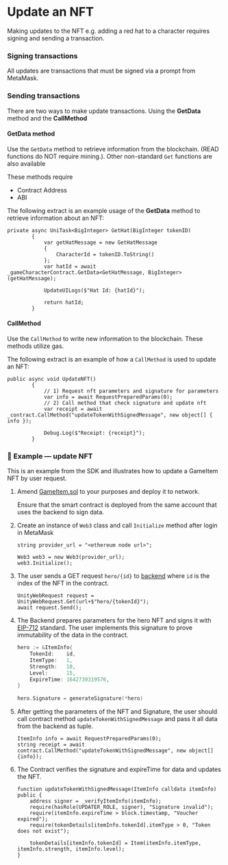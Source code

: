 
# Update an NFT

Making updates to the NFT e.g. adding a red hat to a character requires signing and sending a transaction.

### Signing transactions
All updates are transactions that must be signed via a prompt from MetaMask.

### Sending transactions

There are two ways to make update transactions. 
Using the **GetData** method and the **CallMethod**

#### GetData method

Use the `GetData` method to retrieve information from the blockchain. (READ functions do NOT require mining.). Other non-standard `Get` functions are also available

These methods require

* Contract Address
* ABI

The following extract is an example usage of the **GetData** method to retrieve information about an NFT:

```
private async UniTask<BigInteger> GetHat(BigInteger tokenID)
		{
			var getHatMessage = new GetHatMessage
			{
				CharacterId = tokenID.ToString()
			};
			var hatId = await _gameCharacterContract.GetData<GetHatMessage, BigInteger>(getHatMessage);

			UpdateUILogs($"Hat Id: {hatId}");

			return hatId;
		}
```


#### CallMethod

Use the `CallMethod` to write new information to the blockchain. These methods utilize gas. 

The following extract is an example of how a `CallMethod` is used to update an NFT: 

```
public async void UpdateNFT()
		{
			// 1) Request nft parameters and signature for parameters
			var info = await RequestPreparedParams(0);
			// 2) Call method that check signature and update nft
			var receipt = await _contract.CallMethod("updateTokenWithSignedMessage", new object[] { info });

			Debug.Log($"Receipt: {receipt}");
		}
```

### 👀 Example — update NFT

This is an example from the SDK and illustrates how to update a GameItem NFT by user request.

1. Amend [GameItem.sol](https://github.com/mirage-xyz/mirage-smart-contract-example/blob/master/composable-nft/contracts/GameItem.sol) to your purposes and deploy it to network.

    <Callout>
    Ensure that the smart contract is deployed from the same account that uses the backend to sign data.
    </Callout>

2. Create an instance of `Web3` class and call `Initialize` method after login in MetaMask

    ```
    string provider_url = "<ethereum node url>";
            
    Web3 web3 = new Web3(provider_url);
    web3.Initialize();
    ```

3. The user sends a GET request `hero/{id}` to [backend](https://github.com/mirage-xyz/mirage-go-sdk) where `id` is the index of the NFT in the contract.

    ```
    UnityWebRequest request = UnityWebRequest.Get(url+$"hero/{tokenId}");
    await request.Send();
    ```

4. The Backend prepares parameters for the hero NFT and signs it with [EIP-712](https://eips.ethereum.org/EIPS/eip-712) standard. The user implements this signature to prove immutability of the data in the contract.

    ```go
    hero := &ItemInfo{
        TokenId:    id,
        ItemType:   1,
        Strength:   10,
        Level:      15,
        ExpireTime: 1642739319576,
    }
        
    hero.Signature = generateSignature(*hero)
    ```

4. After getting the parameters of the NFT and Signature, the user should call contract method `updateTokenWithSignedMessage` and pass it all data from the backend as tuple.

    ```
    ItemInfo info = await RequestPreparedParams(0);
    string receipt = await contract.CallMethod("updateTokenWithSignedMessage", new object[] {info});
    ```

5. The Contract verifies the signature and expireTime for data and updates the NFT.

    ```solidity
    function updateTokenWithSignedMessage(ItemInfo calldata itemInfo) public {
        address signer = _verifyItemInfo(itemInfo);
        require(hasRole(UPDATER_ROLE, signer), "Signature invalid");
        require(itemInfo.expireTime > block.timestamp, "Voucher expired");
        require(tokenDetails[itemInfo.tokenId].itemType > 0, "Token does not exist");

        tokenDetails[itemInfo.tokenId] = Item(itemInfo.itemType, itemInfo.strength, itemInfo.level);
    }

    ```